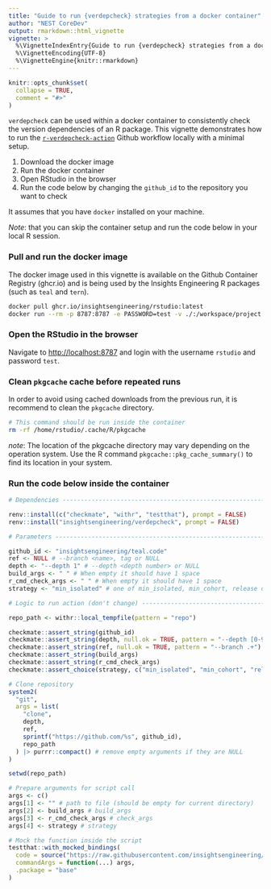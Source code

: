 ```yaml
---
title: "Guide to run {verdepcheck} strategies from a docker container"
author: "NEST CoreDev"
output: rmarkdown::html_vignette
vignette: >
  %\VignetteIndexEntry{Guide to run {verdepcheck} strategies from a docker container}
  %\VignetteEncoding{UTF-8}
  %\VignetteEngine{knitr::rmarkdown}
---
```


```r
knitr::opts_chunk$set(
  collapse = TRUE,
  comment = "#>"
)
```

`verdepcheck` can be used within a docker container to consistently check the version dependencies of an R package.
This vignette demonstrates how to run the [`r-verdepcheck-action`](https://github.com/insightsengineering/r-verdepcheck-action) Github workflow locally with a minimal setup.

1. Download the docker image
1. Run the docker container
1. Open RStudio in the browser
1. Run the code below by changing the `github_id` to the repository you want to check

It assumes that you have `docker` installed on your machine.

_Note_: that you can skip the container setup and run the code below in your local R session.

### Pull and run the docker image

The docker image used in this vignette is available on the Github Container Registry (ghcr.io) and is being used by the Insights Engineering R packages (such as `teal` and `tern`).

```bash
docker pull ghcr.io/insightsengineering/rstudio:latest
docker run --rm -p 8787:8787 -e PASSWORD=test -v ./:/workspace/project ghcr.io/insightsengineering/rstudio
```

### Open the RStudio in the browser

Navigate to [http://localhost:8787](http://localhost:8788) and login with the username `rstudio` and password `test`.

### Clean `pkgcache` cache before repeated runs

In order to avoid using cached downloads from the previous run, it is recommend to clean the `pkgcache` directory.

```bash
# This command should be run inside the container
rm -rf /home/rstudio/.cache/R/pkgcache
```

_note_: The location of the pkgcache directory may vary depending on the operation system.
Use the R command `pkgcache::pkg_cache_summary()` to find its location in your system.

### Run the code below inside the container

```r
# Dependencies -----------------------------------------------------------------

renv::install(c("checkmate", "withr", "testthat"), prompt = FALSE)
renv::install("insightsengineering/verdepcheck", prompt = FALSE)

# Parameters -------------------------------------------------------------------

github_id <- "insightsengineering/teal.code"
ref <- NULL # --branch <name>, tag or NULL
depth <- "--depth 1" # --depth <depth number> or NULL
build_args <- " " # When empty it should have 1 space
r_cmd_check_args <- " " # When empty it should have 1 space
strategy <- "min_isolated" # one of min_isolated, min_cohort, release or max

# Logic to run action (don't change) -------------------------------------------

repo_path <- withr::local_tempfile(pattern = "repo")

checkmate::assert_string(github_id)
checkmate::assert_string(depth, null.ok = TRUE, pattern = "--depth [0-9]+")
checkmate::assert_string(ref, null.ok = TRUE, pattern = "--branch .+")
checkmate::assert_string(build_args)
checkmate::assert_string(r_cmd_check_args)
checkmate::assert_choice(strategy, c("min_isolated", "min_cohort", "release", "max"))

# Clone repository
system2(
  "git",
  args = list(
    "clone", 
    depth,
    ref,
    sprintf("https://github.com/%s", github_id), 
    repo_path
  ) |> purrr::compact() # remove empty arguments if they are NULL
)

setwd(repo_path)

# Prepare arguments for script call
args <- c()
args[1] <- "" # path to file (should be empty for current directory)
args[2] <- build_args # build_args
args[3] <- r_cmd_check_args # check_args
args[4] <- strategy # strategy

# Mock the function inside the script
testthat::with_mocked_bindings(
  code = source("https://raw.githubusercontent.com/insightsengineering/r-verdepcheck-action/main/script.R"),
  commandArgs = function(...) args, 
  .package = "base"
)
```

